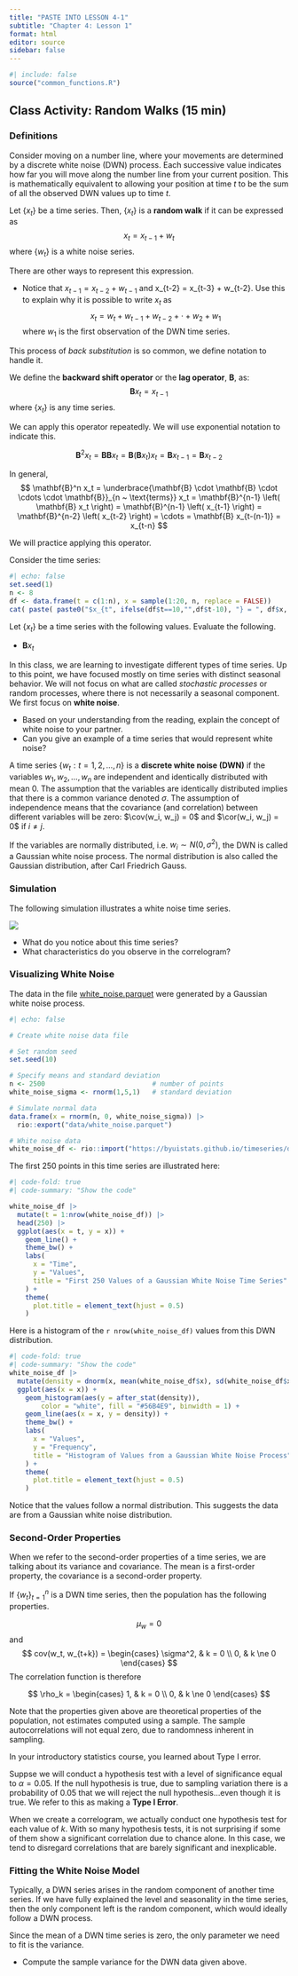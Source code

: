 ```yaml
---
title: "PASTE INTO LESSON 4-1"
subtitle: "Chapter 4: Lesson 1"
format: html
editor: source
sidebar: false
---
```


```r
#| include: false
source("common_functions.R")
```

```{=html}
<script type="text/javascript">
 function showhide(id) {
    var e = document.getElementById(id);
    e.style.display = (e.style.display == 'block') ? 'none' : 'block';
 }
 
 function openTab(evt, tabName) {
    var i, tabcontent, tablinks;
    tabcontent = document.getElementsByClassName("tabcontent");
    for (i = 0; i < tabcontent.length; i++) {
        tabcontent[i].style.display = "none";
    }
    tablinks = document.getElementsByClassName("tablinks");
    for (i = 0; i < tablinks.length; i++) {
        tablinks[i].className = tablinks[i].className.replace(" active", "");
    }
    document.getElementById(tabName).style.display = "block";
    evt.currentTarget.className += " active";
 }    
</script>
```






## Class Activity: Random Walks (15 min)

### Definitions

Consider moving on a number line, where your movements are determined by a discrete white noise (DWN) process. Each successive value indicates how far you will move along the number line from your current position. This is mathematically equivalent to allowing your position at time $t$ to be the sum of all the observed DWN values up to time $t$.

::: {.callout-note title="Definition of a Random Walk"}

Let $\{x_t\}$ be a time series. Then, $\{x_t\}$ is a **random walk** if it can be expressed as
$$
  x_{t} = x_{t-1} + w_{t}
$$
where $\{w_t\}$ is a white noise series.

:::

There are other ways to represent this expression.

<!-- Check Your Understanding -->

::: {.callout-tip icon=false title="Check Your Understanding"}

-   Notice that $x_{t-1} = x_{t-2} + w_{t-1}$ and x_{t-2} = x_{t-3} + w_{t-2}. Use this to explain why it is possible to write $x_t$ as
    $$
      x_{t} = w_{t} + w_{t-1} + w_{t-2} + \cdot + w_2 + w_1
    $$
    where $w_1$ is the first observation of the DWN time series.
    
:::

This process of *back substitution* is so common, we define notation to handle it.

::: {.callout-note title="Definition of the Backward Shift Operator"}

We define the **backward shift operator** or the **lag operator**, $\mathbf{B}$, as:
$$
  \mathbf{B} x_t = x_{t-1}
$$
where $\{x_t\}$ is any time series.

We can apply this operator repeatedly. We will use exponential notation to indicate this.

$$
  \mathbf{B}^2 x_t = \mathbf{B} \mathbf{B} x_t = \mathbf{B} \left( \mathbf{B} x_t \right) x_t = \mathbf{B} x_{t-1} = \mathbf{B} x_{t-2}
$$

In general, 
$$
  \mathbf{B}^n x_t = \underbrace{\mathbf{B} \cdot \mathbf{B} \cdot \cdots \cdot \mathbf{B}}_{n ~ \text{terms}} x_t = \mathbf{B}^{n-1} \left( \mathbf{B} x_t \right) = \mathbf{B}^{n-1} \left( x_{t-1} \right) = \mathbf{B}^{n-2} \left( x_{t-2} \right) = \cdots = \mathbf{B} x_{t-(n-1)} = x_{t-n}
$$

:::

We will practice applying this operator.

<!-- Check Your Understanding -->

::: {.callout-tip icon=false title="Check Your Understanding"}

Consider the time series:

```r
#| echo: false
set.seed(1)
n <- 8
df <- data.frame(t = c(1:n), x = sample(1:20, n, replace = FALSE))
cat( paste( paste0("$x_{t", ifelse(df$t==10,"",df$t-10), "} = ", df$x, "$"), collapse = ",$~$ " ) ) 
```


Let $\{x_t\}$ be a time series with the following values. Evaluate the following. 

-   $\mathbf{B} x_t$
    
:::



In this class, we are learning to investigate different types of time series. Up to this point, we have focused mostly on time series with distinct seasonal behavior. We will not focus on what are called *stochastic processes* or random processes, where there is not necessarily a seasonal component. We first focus on **white noise**.

<!-- Check Your Understanding -->

::: {.callout-tip icon=false title="Check Your Understanding"}

-   Based on your understanding from the reading, explain the concept of white noise to your partner.
-   Can you give an example of a time series that would represent white noise?

:::

A time series $\{w_t: t = 1, 2, \ldots, n\}$ is a **discrete white noise (DWN)** if the variables $w_1, w_2, \ldots, w_n$ are independent and identically distributed with mean 0. The assumption that the variables are identically distributed implies that there is a common variance denoted $\sigma$. The assumption of independence means that the covariance (and correlation) between different variables will be zero: $\cov(w_i, w_j) = 0$ and $\cor(w_i, w_j) = 0$ if $i \ne j$. 

If the variables are normally distributed, i.e. $w_i \sim N(0,\sigma^2)$, the DWN is called a Gaussian white noise process. The normal distribution is also called the Gaussian distribution, after Carl Friedrich Gauss.


### Simulation

The following simulation illustrates a white noise time series.

![](images/simulation_goes_here.png)

<!-- Check Your Understanding -->

::: {.callout-tip icon=false title="Check Your Understanding"}

-   What do you notice about this time series?
-   What characteristics do you observe in the correlogram?

:::

### Visualizing White Noise 

The data in the file [white_noise.parquet](https://byuistats.github.io/timeseries/data/white_noise.parquet) were generated by a Gaussian white noise process.

```r
#| echo: false

# Create white noise data file

# Set random seed
set.seed(10)

# Specify means and standard deviation
n <- 2500                           # number of points
white_noise_sigma <- rnorm(1,5,1)   # standard deviation

# Simulate normal data
data.frame(x = rnorm(n, 0, white_noise_sigma)) |>
  rio::export("data/white_noise.parquet")
```

```r
# White noise data
white_noise_df <- rio::import("https://byuistats.github.io/timeseries/data/white_noise.parquet")
```

The first 250 points in this time series are illustrated here:

```r
#| code-fold: true
#| code-summary: "Show the code"

white_noise_df |> 
  mutate(t = 1:nrow(white_noise_df)) |>
  head(250) |>  
  ggplot(aes(x = t, y = x)) + 
    geom_line() +
    theme_bw() +
    labs(
      x = "Time",
      y = "Values",
      title = "First 250 Values of a Gaussian White Noise Time Series"
    ) +
    theme(
      plot.title = element_text(hjust = 0.5)
    )
```

Here is a histogram of the `r nrow(white_noise_df)` values from this DWN distribution.

```r
#| code-fold: true
#| code-summary: "Show the code"
white_noise_df |>
  mutate(density = dnorm(x, mean(white_noise_df$x), sd(white_noise_df$x))) |>
  ggplot(aes(x = x)) +
    geom_histogram(aes(y = after_stat(density)),
        color = "white", fill = "#56B4E9", binwidth = 1) +
    geom_line(aes(x = x, y = density)) +
    theme_bw() +
    labs(
      x = "Values",
      y = "Frequency",
      title = "Histogram of Values from a Gaussian White Noise Process"
    ) +
    theme(
      plot.title = element_text(hjust = 0.5)
    )
```

Notice that the values follow a normal distribution. This suggests the data are from a Gaussian white noise distribution.



### Second-Order Properties

When we refer to the second-order properties of a time series, we are talking about its variance and covariance. The mean is a first-order property, the covariance is a second-order property.

::: {.callout-note title="Second-Order Properties of a Discrete White Noise Process"}
If $\{w_t\}_{t=1}^n$ is a DWN time series, then the population has the following properties. 

$$ \mu_w = 0 $$
and
$$
  cov(w_t, w_{t+k}) = 
    \begin{cases}
      \sigma^2, & k = 0 \\
      0,        & k \ne 0
    \end{cases}
$$
The correlation function is therefore

$$
  \rho_k = 
    \begin{cases}
      1, & k = 0 \\
      0, & k \ne 0
    \end{cases}
$$

:::

Note that the properties given above are theoretical properties of the population, not estimates computed using a sample. The sample autocorrelations will not equal zero, due to randomness inherent in sampling.

In your introductory statistics course, you learned about Type I error.

::: {.callout-note title="Type I Errors"}

Suppse we will conduct a hypothesis test with a level of significance equal to $\alpha = 0.05$. If the null hypothesis is true, due to sampling variation there is a probability of 0.05 that we will reject the null hypothesis...even though it is true. We refer to this as making a **Type I Error**. 

:::

When we create a correlogram, we actually conduct one hypothesis test for each value of $k$. With so many hypothesis tests, it is not surprising if some of them show a significant correlation due to chance alone. In this case, we tend to disregard correlations that are barely significant and inexplicable.


### Fitting the White Noise Model

Typically, a DWN series arises in the random component of another time series. If we have fully explained the level and seasonality in the time series, then the only component left is the random component, which would ideally follow a DWN process.

Since the mean of a DWN time series is zero, the only parameter we need to fit is the variance.

<!-- Check Your Understanding -->

::: {.callout-tip icon=false title="Check Your Understanding"}

-   Compute the sample variance for the DWN data given above.

:::

